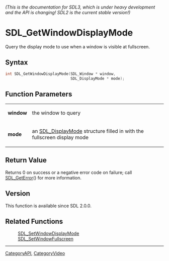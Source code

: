 ====== (This is the documentation for SDL3, which is under heavy development and the API is changing! SDL2 is the current stable version!) ======
= SDL_GetWindowDisplayMode =

Query the display mode to use when a window is visible at fullscreen.

== Syntax ==

<syntaxhighlight lang='c'>
int SDL_GetWindowDisplayMode(SDL_Window * window,
                             SDL_DisplayMode * mode);
</syntaxhighlight>

== Function Parameters ==

{|
|'''window'''
|the window to query
|-
|'''mode'''
|an [[SDL_DisplayMode]] structure filled in with the fullscreen display mode
|}

== Return Value ==

Returns 0 on success or a negative error code on failure; call
[[SDL_GetError]]() for more information.

== Version ==

This function is available since SDL 2.0.0.

== Related Functions ==

:[[SDL_SetWindowDisplayMode]]
:[[SDL_SetWindowFullscreen]]

----
[[CategoryAPI]], [[CategoryVideo]]


